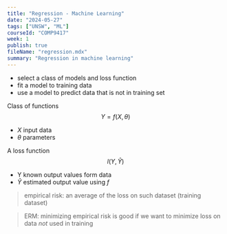 ```yaml
---
title: "Regression - Machine Learning"
date: "2024-05-27"
tags: ["UNSW", "ML"]
courseId: "COMP9417"
week: 1
publish: true
fileName: "regression.mdx"
summary: "Regression in machine learning"
---
```


- select a class of models and loss function
- fit a model to training data
- use a model to predict data that is not in training set

Class of functions
$$Y=f(X,\theta)$$

- $X$ input data
- $\theta$ parameters

A loss function
$$l(Y,\hat{Y})$$

- Y known output values form data
- $\hat{Y}$ estimated output value using $f$

> empirical risk: an average of the loss on such dataset (training dataset)

> ERM: minimizing empirical risk is good if we want to minimize loss on data _not_ used in training

